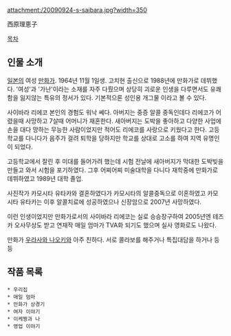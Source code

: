 attachment:/20090924-s-saibara.jpg?width=350

西原理恵子

[[목차]]

== 인물 소개 ==
[[일본]]의 여성 [[만화가]]. 1964년 11월 1일생. 고치현 출신으로 1988년에 만화가로 데뷔했다. '여성'과 '가난'이라는 소재를 자주 다뤘으며 상당히 괴로운 인생을 다루면서도 유쾌함을 잃지않는 특유의 정서가 있다. 기본적으론 성인용 개그물 이라고 볼 수 있다.

사이바라 리에코 본인의 경험도 워낙 쎄다. 아버지는 중증 알콜 중독인데다 리에코가 어렸을때 사망하고 7살때 어머니가 재혼한다. 새아버지는 도박을 좋아하고 다양한 사업에 손을 대다 망하는 무능한 사람이었지만 적어도 리에코를 사랑으로 키웠다고 한다. 고등학교를 다니다가 음주가 걸려 퇴학을 당하지만 학교를 상대로 고소를 하여 지역 유명인이 되었다.

고등학교에서 잘린 후 미대를 들어가려 했는데 시험 전날에 새아버지가 막대한 도박빚을 만들고 와서 시험을 포기하였다. 그후 어찌어찌 미술대학을 다니다 재학중에 만화가로 데뷔하였고 1989년 대학 졸업.

사진작가 카모시타 유타카와 결혼하였다가 카모시타의 알콜중독으로 이혼하였고 카모시타 유타카는 이후 알콜치료에 성공하였으나 신장암으로 2007년 사망하였다. 

이런 인생이었지만 만화가로서의 사이바라 리에코는 실로 승승장구하여 2005년엔 테즈카 오사무상도 받고 연재작 매일 엄마가 TVA화 되기도 했으며 실사 영화로도 나왔다. 

만화가 [[우라사와 나오키]]와 아주 친하다. 서로 콜라보를 해주거나 특집대담을 하거나 등등 

== 작품 목록 ==
 * 우리집
 * 매일 엄마 
 * 만화가 상경기
 * 여자 이야기
 * 이케짱과 나 
 * 영업 이야기
